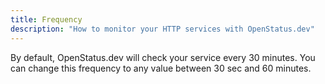 ```yaml
---
title: Frequency
description: "How to monitor your HTTP services with OpenStatus.dev"
---
```


By default, OpenStatus.dev will check your service every 30 minutes. You can change this frequency to any value between 30 sec and 60 minutes.